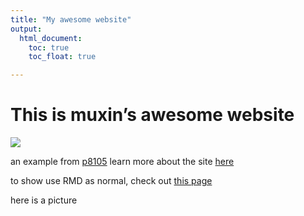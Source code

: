 ```yaml
---
title: "My awesome website"
output: 
  html_document:
    toc: true
    toc_float: true

---
```


# This is muxin's awesome website

![](https://media.giphy.com/media/drXGoW1iudhKw/giphy.gif)

an example from [p8105](https://p8105.com/making_websites.html)
learn more about the site [here](about.html)

to show use RMD as normal, check out [this page](plots.html)

here is a picture
